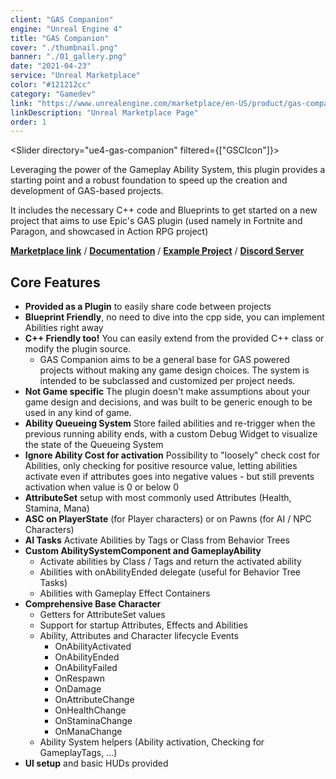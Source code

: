 ```yaml
---
client: "GAS Companion"
engine: "Unreal Engine 4"
title: "GAS Companion"
cover: "./thumbnail.png"
banner: "./01_gallery.png"
date: "2021-04-23"
service: "Unreal Marketplace"
color: "#121212cc"
category: "Gamedev"
link: "https://www.unrealengine.com/marketplace/en-US/product/gas-companion"
linkDescription: "Unreal Marketplace Page"
order: 1
---
```


<Slider directory="ue4-gas-companion" filtered={["GSCIcon"]}></Slider>

Leveraging the power of the Gameplay Ability System, this plugin provides a starting point and a robust foundation to speed up the creation and development of GAS-based projects.

It includes the necessary C++ code and Blueprints to get started on a new project that aims to use Epic's GAS plugin (used namely in Fortnite and Paragon, and showcased in Action RPG project)

[**Marketplace link**](https://www.unrealengine.com/marketplace/en-US/product/gas-companion) / [**Documentation**](https://gascompanion.github.io/) / [**Example Project**](https://github.com/GASCompanion/GASCompanionDemo/releases) / [**Discord Server**](https://discord.gg/d4rs4vcX6t)

## Core Features

- **Provided as a Plugin** to easily share code between projects
- **Blueprint Friendly**, no need to dive into the cpp side, you can implement Abilities right away
- **C++ Friendly too!** You can easily extend from the provided C++ class or modify the plugin source.
    - GAS Companion aims to be a general base for GAS powered projects without making any game design choices. The system is intended to be subclassed and customized per project needs.
- **Not Game specific** The plugin doesn't make assumptions about your game design and decisions, and was built to be generic enough to be used in any kind of game.
- **Ability Queueing System** Store failed abilities and re-trigger when the previous running ability ends, with a custom Debug Widget to visualize the state of the Queueing System
- **Ignore Ability Cost for activation** Possibility to "loosely" check cost for Abilities, only checking for positive resource value, letting abilities activate even if attributes goes into negative values - but still prevents activation when value is 0 or below 0
- **AttributeSet** setup with most commonly used Attributes (Health, Stamina, Mana)
- **ASC on PlayerState** (for Player characters) or on Pawns (for AI / NPC Characters)
- **AI Tasks** Activate Abilities by Tags or Class from Behavior Trees
- **Custom AbilitySystemComponent and GameplayAbility**
    - Activate abilities by Class / Tags and return the activated ability
    - Abilities with onAbilityEnded delegate (useful for Behavior Tree Tasks)
    - Abilities with Gameplay Effect Containers
- **Comprehensive Base Character**
    - Getters for AttributeSet values
    - Support for startup Attributes, Effects and Abilities
    - Ability, Attributes and Character lifecycle Events
        - OnAbilityActivated
        - OnAbilityEnded
        - OnAbilityFailed
        - OnRespawn
        - OnDamage
        - OnAttributeChange
        - OnHealthChange
        - OnStaminaChange
        - OnManaChange
    - Ability System helpers (Ability activation, Checking for GameplayTags, ...)
- **UI setup** and basic HUDs provided

